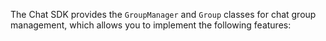 <PlatformWrapper platform="web">

The Chat SDK provides the `GroupManager` and `Group` classes for chat group management, which allows you to implement the following features:

</PlatformWrapper>
